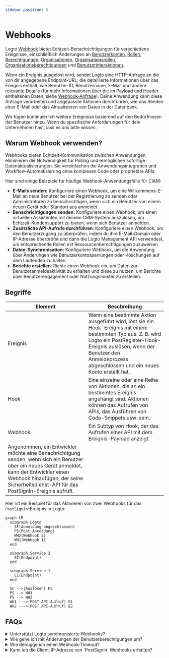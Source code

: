 ```yaml
---
sidebar_position: 5
---
```


# Webhooks

Logto [Webhook](https://auth.wiki/webhook) bietet Echtzeit-Benachrichtigungen für verschiedene Ereignisse, einschließlich Änderungen an [Benutzerkonten](/user-management/user-data), [Rollen](/authorization/role-based-access-control#roles), [Berechtigungen](/authorization/role-based-access-control#permissionsscopes), [Organisationen](/organizations/organization-data), [Organisationsrollen](/authorization/organization-template#organization-role), [Organisationsberechtigungen](/authorization/organization-template#organization-permission) und [Benutzerinteraktionen](/end-user-flows).

Wenn ein Ereignis ausgelöst wird, sendet Logto eine HTTP-Anfrage an die von dir angegebene Endpoint-URL, die detaillierte Informationen über das Ereignis enthält, wie Benutzer-ID, Benutzername, E-Mail und andere relevante Details (für mehr Informationen über die im Payload und Header enthaltenen Daten, siehe [Webhook-Anfrage](/developers/webhooks/webhooks-request)). Deine Anwendung kann diese Anfrage verarbeiten und angepasste Aktionen durchführen, wie das Senden einer E-Mail oder das Aktualisieren von Daten in der Datenbank.

Wir fügen kontinuierlich weitere Ereignisse basierend auf den Bedürfnissen der Benutzer hinzu. Wenn du spezifische Anforderungen für dein Unternehmen hast, lass es uns bitte wissen.

## Warum Webhook verwenden?

Webhooks bieten Echtzeit-Kommunikation zwischen Anwendungen, eliminieren die Notwendigkeit für Polling und ermöglichen sofortige Datenaktualisierungen. Sie vereinfachen die Anwendungsintegration und Workflow-Automatisierung ohne komplexen Code oder proprietäre APIs.

Hier sind einige Beispiele für häufige Webhook-Anwendungsfälle für CIAM:

- **E-Mails senden:** Konfiguriere einen Webhook, um eine Willkommens-E-Mail an neue Benutzer bei der Registrierung zu senden oder Administratoren zu benachrichtigen, wenn sich ein Benutzer von einem neuen Gerät oder Standort aus anmeldet.
- **Benachrichtigungen senden:** Konfiguriere einen Webhook, um einen virtuellen Assistenten mit deinem CRM-System auszulösen, um Echtzeit-Kundensupport zu bieten, wenn sich Benutzer anmelden.
- **Zusätzliche API-Aufrufe durchführen**: Konfiguriere einen Webhook, um den Benutzerzugang zu überprüfen, indem du ihre E-Mail-Domain oder IP-Adresse überprüfst und dann die Logto Management API verwendest, um entsprechende Rollen mit Ressourcenberechtigungen zuzuweisen.
- **Daten-Synchronisation:** Konfiguriere Webhook, um die Anwendung über Änderungen wie Benutzerkontosperrungen oder -löschungen auf dem Laufenden zu halten.
- **Berichte erstellen**: Richte einen Webhook ein, um Daten zur Benutzeranmeldeaktivität zu erhalten und diese zu nutzen, um Berichte über Benutzerengagement oder Nutzungsmuster zu erstellen.

## Begriffe

| Element                                                                                                                                                                                                                                  | Beschreibung                                                                                                                                                                                                                                        |
| ---------------------------------------------------------------------------------------------------------------------------------------------------------------------------------------------------------------------------------------- | --------------------------------------------------------------------------------------------------------------------------------------------------------------------------------------------------------------------------------------------------- |
| Ereignis                                                                                                                                                                                                                                 | Wenn eine bestimmte Aktion ausgeführt wird, löst sie ein Hook-Ereignis mit einem bestimmten Typ aus. Z. B. wird Logto ein PostRegister-Hook-Ereignis auslösen, wenn der Benutzer den Anmeldeprozess abgeschlossen und ein neues Konto erstellt hat. |
| Hook                                                                                                                                                                                                                                     | Eine einzelne oder eine Reihe von Aktionen, die an ein bestimmtes Ereignis angehängt sind. Aktionen können das Aufrufen von APIs, das Ausführen von Code-Snippets usw. sein.                                                                        |
| Webhook                                                                                                                                                                                                                                  | Ein Subtyp von Hook, der das Aufrufen einer API mit dem Ereignis-Payload anzeigt.                                                                                                                                                                   |
| Angenommen, ein Entwickler möchte eine Benachrichtigung senden, wenn sich ein Benutzer über ein neues Gerät anmeldet, kann der Entwickler einen Webhook hinzufügen, der seine Sicherheitsdienst-API für das PostSignIn-Ereignis aufruft. |

Hier ist ein Beispiel für das Aktivieren von zwei Webhooks für das `PostSignIn`-Ereignis in Logto:

```mermaid
graph LR
  subgraph Logto
    SF(Anmeldung abgeschlossen)
    PS(Post-Anmeldung)
    WH2(Webhook 2)
    WH1(Webhook 1)
  end

  subgraph Service 2
    E2(Endpoint)
  end

  subgraph Service 1
    E1(Endpoint)
  end

  SF -->|Auslösen| PS
  PS --> WH1
  PS --> WH2
  WH1 --->|POST API-Aufruf| E1
  WH2 --->|POST API-Aufruf| E2

```

## FAQs

<details>
<summary>Unterstützt Logto synchronisierte Webhooks?</summary>

Obwohl synchronisierte Webhooks den Benutzeranmeldefluss reibungsloser gestalten würden, unterstützen wir sie derzeit noch nicht (wir werden es in Zukunft tun). Daher erfordern Szenarien, die auf synchronisierten Webhooks basieren, derzeit alle unterschiedliche Workarounds. Wenn du Fragen hast, zögere nicht, uns zu kontaktieren.

</details>

<details>
<summary>Wie gehe ich mit Änderungen der Benutzerberechtigungen um?</summary>

Siehe [Änderung der Benutzerberechtigung verwalten](/authorization/role-based-access-control/protect-api-resources-with-rbac/#optional-handle-user-permission-change) Anleitung.

</details>

<details>
<summary>Wie debugge ich einen Webhook-Timeout?</summary>

Für den Endpoint, der Webhooks empfängt, sollte er so schnell wie möglich eine 2xx-Antwort zurückgeben, um Logto mitzuteilen, dass der Webhook erfolgreich empfangen wurde. Da verschiedene Benutzer stark unterschiedliche Verarbeitungslogiken für Webhooks haben, können übermäßig komplexe Aufgaben mehrere Sekunden dauern, was dazu führt, dass der Logto Webhook ein Timeout hat. Die beste Praxis ist, eine eigene Ereigniswarteschlange zu pflegen; beim Empfang des Logto Webhooks das Ereignis in die Warteschlange einfügen und eine 2xx-Antwort an Logto zurückgeben. Dann lass deinen eigenen Worker die Aufgaben in der Warteschlange Schritt für Schritt verarbeiten. Wenn der Worker auf einen Fehler stößt, behebe ihn auf deinem eigenen Server.

</details>

<details>
<summary>Kann ich die Client-IP-Adresse von `PostSignIn` Webhooks erhalten?</summary>

Ja, du kannst die IP-Adresse, Benutzeragenten usw. im Webhook-Payload erhalten. Wenn du Informationen benötigst, die derzeit nicht unterstützt werden, kannst du Feature-Anfragen auf GitHub-Issues erstellen oder uns kontaktieren.

</details>
